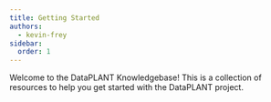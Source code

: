```yaml
---
title: Getting Started
authors:
  - kevin-frey
sidebar:
  order: 1
---
```


Welcome to the DataPLANT Knowledgebase! This is a collection of resources to help you get started with the DataPLANT project.
